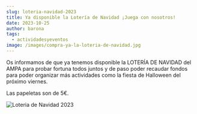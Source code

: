 ```yaml
---
slug: loteria-navidad-2023
title: Ya disponible la Lotería de Navidad ¡Juega con nosotros!
date: 2023-10-25
author: barona
tags:
  - actividadesyeventos
image: /images/compra-ya-la-loteria-de-navidad.jpg
---
```

Os informamos de que ya tenemos disponible la LOTERÍA DE NAVIDAD del AMPA para probar fortuna todos juntos y de paso poder recaudar fondos para poder organizar más actividades como la fiesta de Halloween del  próximo viernes.

Las papeletas son de 5€.



![Loteria de Navidad 2023](/images/compra-ya-la-loteria-de-navidad.jpg "Comprar loteria de Navidad 2023")